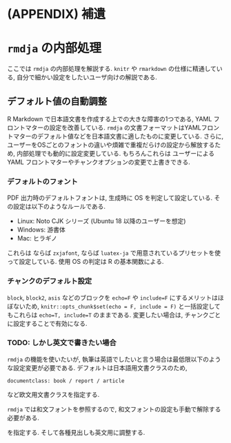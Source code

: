 # (APPENDIX) 補遺 {-}

# `rmdja` の内部処理

ここでは `rmdja` の内部処理を解説する. `knitr` や `rmarkdown` の仕様に精通している, 自分で細かい設定をしたいユーザ向けの解説である.

## デフォルト値の自動調整

R Markdown で日本語文書を作成する上での大きな障害の1つである, YAML フロントマターの設定を改善している. `rmdja` の文書フォーマットはYAMLフロントマターのデフォルト値などを日本語文書に適したものに変更している. さらに, ユーザーをOSごとのフォントの違いや煩雑で重複だらけの設定から解放するため, 内部処理でも動的に設定変更している. もちろんこれらは ユーザーによる YAML フロントマターやチャンクオプションの変更で上書きできる.

### デフォルトのフォント

PDF 出力時のデフォルトフォントは, 生成時に OS を判定して設定している. その設定は以下のようなルールである.

* Linux: Noto CJK シリーズ (Ubuntu 18 以降のユーザーを想定)
* Windows: 游書体
* Mac: ヒラギノ

これらは \XeLaTeX ならば `zxjafont`, \LuaLaTeX ならば `luatex-ja` で用意されているプリセットを使って設定している. 使用 OS の判定は R の基本関数による.

### チャンクのデフォルト設定

`block`, `block2`, `asis` などのブロックを `echo=F` や `include=F` にするメリットはほぼないため, `knitr::opts_chunk$set(echo = F, include = F)` と一括設定してもこれらは `echo=T, include=T` のままである. 変更したい場合は, チャンクごとに設定することで有効になる.

### TODO: しかし英文で書きたい場合

`rmdja` の機能を使いたいが, 執筆は英語でしたいと言う場合は最低限以下のような設定変更が必要である. デフォルトは日本語用文書クラスのため,

`documentclass: book / report / article`

など欧文用文書クラスを指定する.

`rmdja` では和文フォントを参照するので, 和文フォントの設定も手動で解除する必要がある.

を指定する. そして各種見出しも英文用に調整する.

